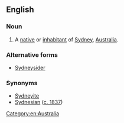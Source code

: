 ==English==

===Noun===
{{en-noun}}

# A [[native]] or [[inhabitant]] of [[Sydney]], [[Australia]].

===Alternative forms===
* [[Sydneysider]]

===Synonyms===
* [[Sydneyite]]
* [[Sydnesian]] ([http://trove.nla.gov.au/ndp/del/article/12856328?searchTerm=sydnesian&searchLimits= c. 1837])

[[Category:en:Australia]]
